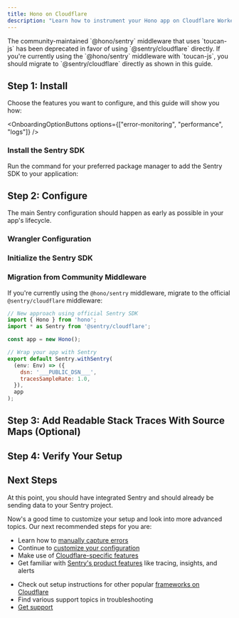 ```yaml
---
title: Hono on Cloudflare
description: "Learn how to instrument your Hono app on Cloudflare Workers and capture your first errors with Sentry."
---
```


<PlatformContent includePath="getting-started-primer" />

<Alert type="warning" title="Community Middleware Deprecation">
  The community-maintained `@hono/sentry` middleware that uses `toucan-js` has been deprecated in favor of 
  using `@sentry/cloudflare` directly. 
  If you're currently using the `@hono/sentry` middleware with `toucan-js`, you should migrate to 
  `@sentry/cloudflare` directly as shown in this guide.
</Alert>

## Step 1: Install

Choose the features you want to configure, and this guide will show you how:

<OnboardingOptionButtons
  options={["error-monitoring", "performance", "logs"]}
/>

<PlatformContent includePath="getting-started-features-expandable" />

### Install the Sentry SDK

Run the command for your preferred package manager to add the Sentry SDK to your application:

<PlatformContent includePath="getting-started-install" />

## Step 2: Configure

The main Sentry configuration should happen as early as possible in your app's lifecycle.

### Wrangler Configuration

<PlatformContent includePath="getting-started-config" />

### Initialize the Sentry SDK

<PlatformContent
  includePath="getting-started-config"
  platform="javascript.cloudflare.workers"
/>

### Migration from Community Middleware

If you're currently using the `@hono/sentry` middleware, migrate to the official `@sentry/cloudflare` middleware:

```javascript
// New approach using official Sentry SDK
import { Hono } from 'hono';
import * as Sentry from '@sentry/cloudflare';

const app = new Hono();

// Wrap your app with Sentry
export default Sentry.withSentry(
  (env: Env) => ({
    dsn: '___PUBLIC_DSN___',
    tracesSampleRate: 1.0,
  }),
  app
);
```

<PlatformContent
  includePath="getting-started-capture-errors"
  platform="javascript.hono"
/>

## Step 3: Add Readable Stack Traces With Source Maps (Optional)

<PlatformContent
  includePath="getting-started-sourcemaps-short-version"
  platform="javascript.hono"
/>

## Step 4: Verify Your Setup

<PlatformContent
  includePath="getting-started-verify"
  platform="javascript.hono"
/>

## Next Steps

At this point, you should have integrated Sentry and should already be sending data to your Sentry project.

Now's a good time to customize your setup and look into more advanced topics. Our next recommended steps for you are:

- Learn how to [manually capture errors](/platforms/javascript/guides/cloudflare/usage/)
- Continue to [customize your configuration](/platforms/javascript/guides/cloudflare/configuration/)
- Make use of [Cloudflare-specific features](/platforms/javascript/guides/cloudflare/features)
- Get familiar with [Sentry's product features](/product) like tracing, insights, and alerts

<Expandable permalink={false} title="Are you having problems setting up the SDK?">

- Check out setup instructions for other popular [frameworks on Cloudflare](/platforms/javascript/guides/cloudflare/frameworks/)
- Find various support topics in <PlatformLink to="/troubleshooting">troubleshooting</PlatformLink>
- [Get support](https://sentry.zendesk.com/hc/en-us/)

</Expandable>
